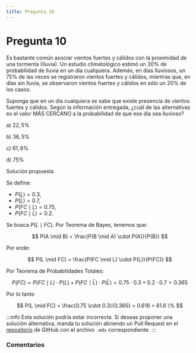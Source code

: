 ```yaml
---
title: Pregunta 10
---
```



# Pregunta 10

Es bastante común asociar vientos fuertes y cálidos con la proximidad de una tormenta (Iluvia). Un estudio climatológico estimó un $30 \%$ de probabilidad de lluvia en un día cualquiera. Además, en días lluviosos, un $75 \%$ de las veces se registraron vientos fuertes y cálidos, mientras que, en días sin lluvia, se observaron vientos fuertes y cálidos en sólo un $20 \%$ de los casos.

Suponga que en un día cualquiera se sabe que existe presencia de vientos fuertes y cálidos. Según la información entregada, ¿cuál de las alternativas es el valor MÁS CERCANO a la probabilidad de que ese día sea lluvioso?

a) $22,5 \%$

b) $36,5 \%$

c) $61,6 \%$

d) $75 \%$

<MDXDetails>
<summary>Solución propuesta</summary>

Se define:
- $P(L) = 0.3$, 
- $P(\bar{L}) = 0.7$,
- $P(FC \mid L) = 0.75$,
- $P(FC \mid \bar{L}) = 0.2$.

Se busca $P(L \mid FC)$. Por Teorema de Bayes, tenemos que:

$$
P(A \mid B) = \frac{P(B \mid A) \cdot P(A)}{P(B)}
$$

Por ende:

$$
P(L \mid FC) = \frac{P(FC \mid L) \cdot P(L)}{P(FC)}
$$

Por Teorema de Probabilidades Totales:

$$
P(FC) = P(FC \mid L) \cdot P(L) + P(FC \mid \bar{L}) \cdot P(\bar{L}) = 0.75 \cdot 0.3 + 0.2 \cdot 0.7 = 0.365
$$

Por lo tanto

$$
P(L \mid FC) = \frac{0.75 \cdot 0.3}{0.365} = 0.616 = 61.6 \%
$$

:::info 
Esta solución podría estar incorrecta. Si deseas proponer una solución alternativa, manda tu solución abriendo
un Pull Request en el [repositorio](https://github.com/crow-rojas/apuntes-fundamentals/pulls) de GitHub con el archivo
`.mdx` correspondiente. 
:::

</MDXDetails>

### Comentarios

<Disqus
  url="https://crow-rojas.github.io/apuntes-fundamentals/docs/mathematics/probability-and-statistics/exercises/2024-2/p10"
  identifier="mathematics/probability-and-statistics/exercises/2024-2/p10"
  title="2024-2 Probabilidades y Estadística - Pregunta 10"
/>
